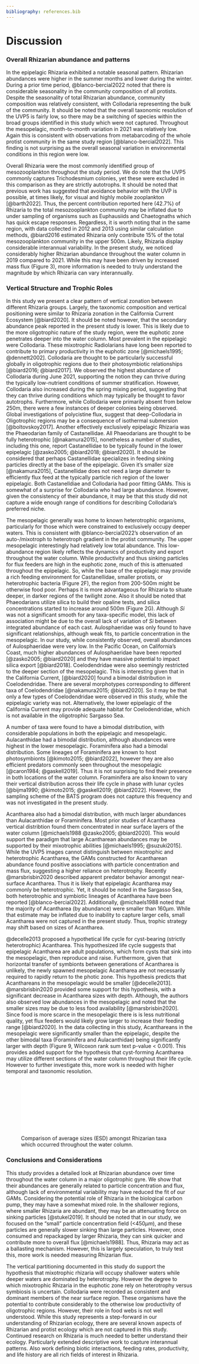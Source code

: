 ```yaml
---
bibliography: references.bib
---
```


# Discussion

### Overall Rhizarian abundance and patterns

In the epipelagic Rhizaria exhibited a notable seasonal pattern. Rhizarian abundances were higher in the summer months and lower during the winter. During a prior time period, @blanco-bercial2022 noted that there is considerable seasonality in the community composition of all protists. Despite the seasonality of total Rhizarian abundance, community composition was relatively consistent, with Collodaria representing the bulk of the community. It should be noted that the overall taxonomic resolution of the UVP5 is fairly low, so there may be a switching of species within the broad groups identified in this study which were not captured. Throughout the mesopelagic, month-to-month variation in 2021 was relatively low. Again this is consistent with observations from metabarcoding of the whole protist community in the same study region [@blanco-bercial2022]. This finding is not surprising as the overall seasonal variation in environmental conditions in this region were low.

Overall Rhizaria were the most commonly identified group of mesozooplankton throughout the study period. We do note that the UVP5 commonly captures Trichodesmium colonies, yet these were excluded in this comparison as they are strictly autotrophs. It should be noted that previous work has suggested that avoidance behavior with the UVP is possible, at times likely, for visual and highly mobile zooplankton [@barth2022]. Thus, the percent contribution reported here (42.7%) of Rhizaria to the total mesozooplankton community may be inflated due to under sampling of organisms such as Euphausiids and Chaetognaths which has quick escape responses. Regardless, it is worth noting that in the same region, with data collected in 2012 and 2013 using similar calculation methods, @biard2016 estimated Rhizaria only contribute 15% of the total mesozooplankton community in the upper 500m. Likely, Rhizaria display considerable interannual variability. In the present study, we noticed considerably higher Rhizarian abundance throughout the water column in 2019 compared to 2021. While this may have been driven by increased mass flux (Figure 3), more information is needed to truly understand the magnitude by which Rhizaria can vary interannually.

### Vertical Structure and Trophic Roles

In this study we present a clear pattern of vertical zonation between different Rhizaria groups. Largely, the taxonomic composition and vertical positioning were similar to Rhizaria zonation in the California Current Ecosystem [@biard2020]. It should be noted however, that the secondary abundance peak reported in the present study is lower. This is likely due to the more oligotrophic nature of the study region, were the euphotic zone penetrates deeper into the water column. Most prevalent in the epipelagic were Collodaria. These mixotrophic Radiolarians have long been reported to contribute to primary productivity in the euphotic zone [@michaels1995; @dennett2002]. Collodaria are thought to be particularly successful globally in oligotrophic regions due to their photosymbiotic relationships [@biard2016; @biard2017]. We observed the highest abundance of Collodaria during June 2021, supporting the notion they can thrive during the typically low-nutrient conditions of summer stratification. However, Collodaria also increased during the spring mixing period, suggesting that they can thrive during conditions which may typically be thought to favor autotrophs. Furthermore, while Collodaria were primarily absent from below 250m, there were a few instances of deeper colonies being observed. Global investigations of polycistine flux, suggest that deep-Collodaria in Oligotrophic regions may be a consequence of isothermal submersion [@boltovskoy2017]. Another effectively exclusively epipelagic Rhizaria was the Phaeodarian family of Castanellidae. All Phaeodarians are thought to be fully heterotrophic [@nakamura2015], nonetheless a number of studies, including this one, report Castanellidae to be typically found in the lower epipelagic [@zasko2005; @biard2018; @biard2020]. It should be considered that perhaps Castanellidae specializes in feeding sinking particles directly at the base of the epipelagic. Given it's smaller size [@nakamura2015], Castanellidae does not need a large diameter to efficiently flux feed at the typically particle rich region of the lower epipelagic. Both Castanelldiae and Collodaria had poor fitting GAMs. This is somewhat of a surprise for Collodaria who had large abundance. However, given the consistency of their abundance, it may be that this study did not capture a wide enough range of conditions for describing Collodaria's preferred niche.

The mesopelagic generally was home to known heterotrophic organisms, particularly for those which were constrained to exclusively occupy deeper waters. This is consistent with @blanco-bercial2022's observation of an auto-/mixotroph to heterotroph gradient in the protist community. The upper mesopelagic interestingly had relatively low total abundance. This low-abundance region likely reflects the dynamics of productivity and export throughout the water column. While productivity and thus sinking particles for flux feeders are high in the euphotic zone, much of this is attenuated throughout the epipelagic. So, while the base of the epipelagic may provide a rich feeding environment for Castanellidae, smaller protists, or heterotrophic bacteria (Figure 2F), the region from 200-500m might be otherwise food poor. Perhaps it is more advantageous for Rhizaria to situate deeper, in darker regions of the twilight zone. Also it should be noted that Phaeodarians utilize silica to build their opaline tests, and silica concentrations started to increase around 500m (Figure 2G). Although $Si$ was not a significant smooth for any taxa-specific model, this lack of association might be due to the overall lack of variation of $Si$ between integrated abundance of each cast. Aulosphaeridae was only found to have significant relationships, although weak fits, to particle concentration in the mesopelagic. In our study, while consistently observed, overall abundances of Aulosphaeridae were very low. In the Pacific Ocean, on California's Coast, much higher abundances of Aulosphaeridae have been reported [@zasko2005; @biard2020] and they have massive potential to impact silica export [@biard2018]. Coelodendridae were also seemingly restricted to the deeper section of the mesopelagic. This is interesting given that in the California Current, [@biard2020] found a bimodal distribution in Coelodendridae. There are several morphotypes corresponding to different taxa of Coelodendridae [@nakamura2015; @biard2020]. So it may be that only a few types of Coelodendridae were observed in this study, while the epipelagic variety was not. Alternatively, the lower epipelagic of the California Current may provide adequate habitat for Coelodendridae, which is not available in the oligotrophic Sargasso Sea.

A number of taxa were found to have a bimodal distribution, with considerable populations in both the epipelagic and mesopelagic. Aulacanthidae had a bimodal distribution, although abundances were highest in the lower mesopelagic. Foraminifera also had a bimodal distribution. Some lineages of Foraminifera are known to host photosymbionts [@kimoto2015; @biard2022], however they are also efficient predators commonly seen throughout the mesopelagic [@caron1984; @gaskell2019]. Thus it is not surprising to find their presence in both locations of the water column. Foraminifera are also known to vary their vertical distribution across their life cycle in phase with lunar cycles [@bijma1990; @kimoto2015; @gaskell2019; @biard2022]. However, the sampling scheme of the BATS program does not capture this frequency and was not investigated in the present study.

Acantharea also had a bimodal distribution, with much larger abundances than Aulacanthidae or Foraminifera. Most prior studies of Acantharea vertical distribtion found them concentrated in near surface layers of the water column [@michaels1988 @zasko2005; @biard2020]. This would support the paradigm that large Acantharean abundances may be supported by their mixotrophic abilities [@michaels1995; @suzuki2015]. While the UVP5 images cannot distinguish between mixotrophic and heterotrophic Acantharea, the GAMs constructed for Acantharean abundance found positive associations with particle concentration and mass flux, suggesting a higher reliance on heterotrophy. Recently @marsbrisbin2020 described apparent predator behavior amongst near-surface Acantharea. Thus it is likely that epipelagic Acantharea may commonly be heterotrophic. Yet, it should be noted in the Sargasso Sea, both heterotrophic and symbiotic lineages of Acantharea have been reported [@blanco-bercial2022]. Additionally, @michaels1988 noted that the majority of Acantharea (by abundance) were smaller than 160$\mu m$. While that estimate may be inflated due to inability to capture larger cells, small Acantharea were not captured in the present study. Thus, trophic strategy may shift based on sizes of Acantharea.

@decelle2013 proposed a hypothetical life cycle for cyst-bearing (strictly heterotrophic) Acantharea. This hypothesized life cycle suggests that epipelagic Acantharea are adult populations, which form cysts that sink into the mesopelagic, then reproduce and raise. Furthermore, given that horizontal transfer of symbionts between generations of Acantharea is unlikely, the newly spawned mesopelagic Acantharea are not necessarily required to rapidly return to the photic zone. This hypothesis predicts that Acanthareans in the mesopelagic would be smaller [@decelle2013]. @marsbrisbin2020 provided some support for this hypothesis, with a significant decrease in Acantharea sizes with depth. Although, the authors also observed low abundances in the mesopelagic and noted that the smaller sizes may be due to less food availability [@marsbrisbin2020]. Since food is more scarce in the mesopelagic there is is less nutritional quality, yet flux feeders would likely grow larger to increase their feeding range [@biard2020]. In the data collecting in this study, Acanthareans in the mesopelagic were significantly smaller than the epipelagic, despite the other bimodal taxa (Foraminifera and Aulacanthidae) being significantly larger with depth (Figure 9, Wilcoxon rank sum text p-value \< 0.001). This provides added support for the hypothesis that cyst-forming Acantharea may utilize different sections of the water column throughout their life cycle. However to further investigate this, more work is needed with higher temporal and taxonomic resolution.

![Comparison of average sizes (ESD) amongst Rhizarian taxa which occurred throughout the water column.](images/09_size-comp.pdf)

### Conclusions and Considerations

This study provides a detailed look at Rhizarian abundance over time throughout the water column in a major oligotrophic gyre. We show that their abundances are generally related to particle concentration and flux, although lack of environmental variability may have reduced the fit of our GAMs. Considering the potential role of Rhizaria in the biological carbon pump, they may have a somewhat mixed role. In the shallower regions, where smaller Rhizaria are abundant, they may be an attenuating force on sinking particles [@stukel2019]. It should be noted that in our study, we focused on the "small" particle concentration field (\<450$\mu m$), and these particles are generally slower sinking than large particles. However, once consumed and repackaged by larger Rhizaria, they can sink quicker and contribute more to overall flux [@michaels1988]. Thus, Rhizaria may act as a ballasting mechanism. However, this is largely speculation, to truly test this, more work is needed measuring Rhizarian flux.

The vertical partitioning documented in this study do support the hypothesis that mixotrophic rhizaria will occupy shallower waters while deeper waters are dominated by heterotrophy. However the degree to which mixotrophic Rhizaria in the euphotic zone rely on heterotrophy versus symbiosis is uncertain. Collodaria were recorded as consistent and dominant members of the near surface region. These organisms have the potential to contribute considerably to the otherwise low productivity of oligotrophic regions. However, their role in food webs is not well understood. While this study represents a step-forward in our understanding of Rhizarian ecology, there are several known aspects of Rhizarian and protist ecology which are not captured in this study. Continued research on Rhizaria is much needed to better understand their ecology. Particularly extended descriptive work to capture interannual patterns. Also work defining biotic interactions, feeding rates, productivity, and life history are all rich fields of interest in Rhizaria.
